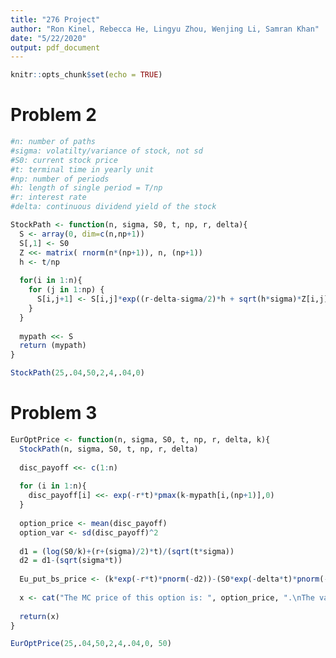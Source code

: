 ---
title: "276 Project"
author: "Ron Kinel, Rebecca He, Lingyu Zhou, Wenjing Li, Samran Khan"
date: "5/22/2020"
output: pdf_document
---

```{r setup, include=FALSE}
knitr::opts_chunk$set(echo = TRUE)
```





# Problem 2
```{r}
#n: number of paths
#sigma: volatilty/variance of stock, not sd
#S0: current stock price
#t: terminal time in yearly unit
#np: number of periods
#h: length of single period = T/np
#r: interest rate
#delta: continuous dividend yield of the stock

StockPath <- function(n, sigma, S0, t, np, r, delta){
  S <- array(0, dim=c(n,np+1))
  S[,1] <- S0
  Z <<- matrix( rnorm(n*(np+1)), n, (np+1))
  h <- t/np
  
  for(i in 1:n){
    for (j in 1:np) {
      S[i,j+1] <- S[i,j]*exp((r-delta-sigma/2)*h + sqrt(h*sigma)*Z[i,j])
    }
  }
  
  mypath <<- S
  return (mypath)
}

StockPath(25,.04,50,2,4,.04,0)
```

# Problem 3
```{r}
EurOptPrice <- function(n, sigma, S0, t, np, r, delta, k){
  StockPath(n, sigma, S0, t, np, r, delta)
  
  disc_payoff <<- c(1:n)
  
  for (i in 1:n){
    disc_payoff[i] <<- exp(-r*t)*pmax(k-mypath[i,(np+1)],0)
  }
  
  option_price <- mean(disc_payoff)
  option_var <- sd(disc_payoff)^2
  
  d1 = (log(S0/k)+(r+(sigma)/2)*t)/(sqrt(t*sigma))
  d2 = d1-(sqrt(sigma*t))
  
  Eu_put_bs_price <- (k*exp(-r*t)*pnorm(-d2))-(S0*exp(-delta*t)*pnorm(-d1))
  
  x <- cat("The MC price of this option is: ", option_price, ".\nThe variance is: ", option_var, ".\nThe true Black-Scholes price of this option is: ", Eu_put_bs_price, ".\nThe dsicounted payoff vector is: ", disc_payoff)
  
  return(x)
}

EurOptPrice(25,.04,50,2,4,.04,0, 50)
```


